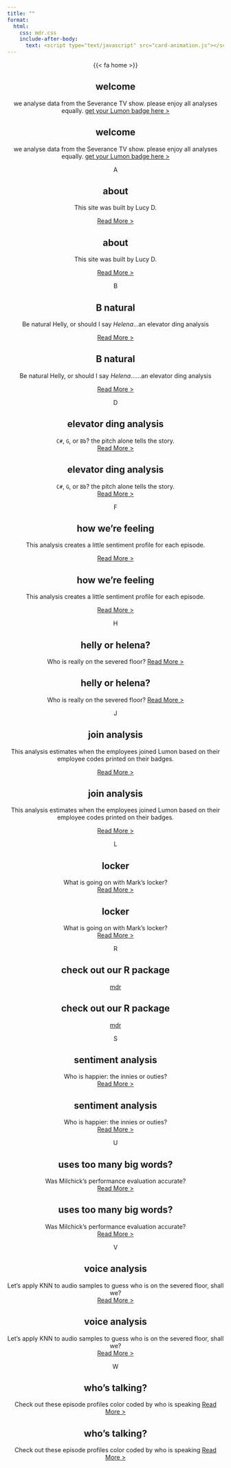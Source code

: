 ```yaml
---
title: ""
format: 
  html:
    css: mdr.css
    include-after-body:
      text: <script type="text/javascript" src="card-animation.js"></script>
---
```



<center>


::: {.deck}

::: {.vertical-lines}
:::

::: {.vertical-lines}
:::

::: {.card style="--i: 0;"}

::: {.tab}
{{< fa home >}}
:::

::: {.card--front}

## welcome

we analyse data from the Severance TV show. please enjoy all analyses equally. 
[get your Lumon badge here >](join-us)

:::

::: {.card--back}  

## welcome

we analyse data from the Severance TV show. please enjoy all analyses equally. 
[get your Lumon badge here >](join-us)
:::

:::

::: {.card style="--i: 1;"}
::: {.tab}
A
:::

::: {.card--front}

## about

This site was built by Lucy D. 

[Read More >](about)
:::

::: {.card--back}  

## about

This site was built by Lucy D. 

[Read More >](about)

:::
:::

::: {.card style="--i: 2;"}
::: {.tab}
B
:::

::: {.card--front}

## B natural

Be natural Helly, or should I say *Helena*...an elevator ding analysis

[Read More >](analysis-b-natural)
:::

::: {.card--back}  

## B natural

Be natural Helly, or should I say *Helena*......an elevator ding analysis

[Read More >](analysis-b-natural)

:::
:::

::: {.card style="--i: 3;"}
::: {.tab}
D
:::

::: {.card--front}

## elevator ding analysis

`C#`, `G`, or `Bb`? the pitch alone tells the story.  
[Read More >](analysis-elevator-dings)

:::

::: {.card--back} 

## elevator ding analysis

`C#`, `G`, or `Bb`? the pitch alone tells the story.  
[Read More >](analysis-elevator-dings)

:::
:::

::: {.card style="--i: 4;"}
::: {.tab}
F
:::

::: {.card--front}

## how we're feeling

This analysis creates a little sentiment profile for each episode.

[Read More >](analysis-feeling-over-time)

:::

::: {.card--back} 

## how we're feeling

This analysis creates a little sentiment profile for each episode.

[Read More >](analysis-feeling-over-time)

:::
:::

::: {.card style="--i: 5;"}
::: {.tab}
H
:::

::: {.card--front}

## helly or helena?

Who is really on the severed floor?
[Read More >](analysis-helly-or-helena)


:::

::: {.card--back}  

## helly or helena?

Who is really on the severed floor?
[Read More >](analysis-helly-or-helena)


:::
:::

::: {.card style="--i: 6;"}
::: {.tab}
J
:::

::: {.card--front}

## join analysis

This analysis estimates when the employees joined Lumon based on their employee codes printed on their badges.

[Read More >](analysis-badges)
:::

::: {.card--back}  

## join analysis

This analysis estimates when the employees joined Lumon based on their employee codes printed on their badges.

[Read More >](analysis-badges)

:::
:::

::: {.card style="--i: 7;"}
::: {.tab}
L
:::

::: {.card--front}

## locker

What is going on with Mark's locker?  
[Read More >](analysis-locker)


:::

::: {.card--back}  

## locker

What is going on with Mark's locker?  
[Read More >](analysis-locker)


:::
:::

::: {.card style="--i: 8;"}
::: {.tab}
R
:::

::: {.card--front}

## check out our R package

[mdr](https://lucymcgowan.github.io/mdr/index.html)

:::

::: {.card--back}  

## check out our R package

[mdr](https://lucymcgowan.github.io/mdr/index.html)
:::
:::
    
    
::: {.card style="--i: 9;"}
::: {.tab}
S
:::

::: {.card--front}

## sentiment analysis

Who is happier: the innies or outies?    
[Read More >](analysis-innie-sentiment)


:::

::: {.card--back}  

## sentiment analysis

Who is happier: the innies or outies?    
[Read More >](analysis-innie-sentiment)


:::
:::

::: {.card style="--i: 10;"}
::: {.tab}
U
:::

::: {.card--front}

## uses too many big words?

Was Milchick's performance evaluation accurate?  
[Read More >](analysis-uses-too-many-big-words)


:::

::: {.card--back}  

## uses too many big words?

Was Milchick's performance evaluation accurate?  
[Read More >](analysis-uses-too-many-big-words)



:::
:::


::: {.card style="--i: 11;"}
::: {.tab}
V
:::

::: {.card--front}

## voice analysis

Let's apply KNN to audio samples to guess who is on the severed floor, shall we?  
[Read More >](analysis-helly-voice)


:::

::: {.card--back}  

## voice analysis

Let's apply KNN to audio samples to guess who is on the severed floor, shall we?  
[Read More >](analysis-helly-voice)


:::
:::


::: {.card style="--i: 12;"}
::: {.tab}
W
:::

::: {.card--front}

## who's talking?

Check out these episode profiles color coded by who is speaking 
[Read More >](analysis-whos-talking)


:::

::: {.card--back}  

## who's talking?

Check out these episode profiles color coded by who is speaking 
[Read More >](analysis-whos-talking)


:::
:::





    


   
::: {.lines .right}
<span></span>
<span></span>
<span></span>
<span></span>
<span></span>
<span></span>
<span></span>
<span></span>
<span></span>
<span></span> 
<span></span>
<span></span>
<span></span>
<span></span>
<span></span>
<span></span>
<span></span>
<span></span>
<span></span>
<span></span>  
:::

::: {.lines .left}
<span></span>
<span></span>
<span></span>
<span></span>
<span></span>
<span></span>
<span></span>
<span></span>
<span></span>
<span></span>
<span></span>
<span></span>
<span></span>
<span></span>
<span></span>
<span></span>
<span></span>
<span></span>
:::

:::
</center>


